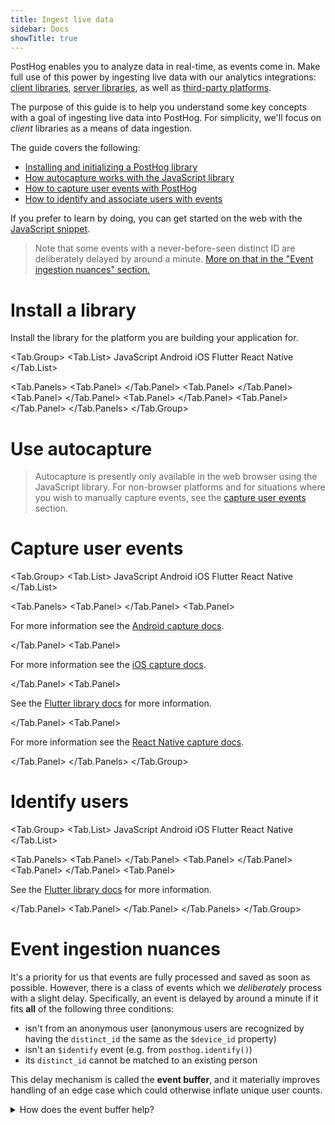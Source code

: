 ```yaml
---
title: Ingest live data
sidebar: Docs
showTitle: true
---
```


PostHog enables you to analyze data in real-time, as events come in. Make full use of this power by ingesting live data with our analytics integrations: [client libraries](/docs/integrate/overview#client-libraries), [server libraries](/docs/integrate/overview#server-libraries), as well as [third-party platforms](/docs/integrate/overview#integrations).

The purpose of this guide is to help you understand some key concepts with a goal of ingesting live data into PostHog. For simplicity, we'll focus on _client_ libraries as a means of data ingestion.

The guide covers the following:

-   [Installing and initializing a PostHog library](#install-a-library)
-   [How autocapture works with the JavaScript library](#use-autocapture)
-   [How to capture user events with PostHog](#capture-user-events)
-   [How to identify and associate users with events](#identify-users)

If you prefer to learn by doing, you can get started on the web with the [JavaScript snippet](/docs/integrate/client/snippet-installation).

> Note that some events with a never-before-seen distinct ID are deliberately delayed by around a minute.
> [More on that in the "Event ingestion nuances" section.](#event-ingestion-nuances)

# Install a library

Install the library for the platform you are building your application for.



<Tab.Group>
   <Tab.List>
      <Tab>JavaScript</Tab>
      <Tab>Android</Tab>
      <Tab>iOS</Tab>
      <Tab>Flutter</Tab>
      <Tab>React Native</Tab>
   </Tab.List>

   <Tab.Panels>
      <Tab.Panel>
         <JSInstall />
      </Tab.Panel>
      <Tab.Panel>
         <AndroidInstall />
         <AndroidConfigure />
      </Tab.Panel>
      <Tab.Panel>
         <IOSInstall />
         <IOSConfigure />
      </Tab.Panel>
      <Tab.Panel>
         <FlutterPackage />
         <FlutterInstall />
      </Tab.Panel>
      <Tab.Panel>
         <ReactNativeInstall />
         <ReactNativeConfigure />
      </Tab.Panel>
   </Tab.Panels>
</Tab.Group>

# Use autocapture


> Autocapture is presently only available in the web browser using the JavaScript library. For non-browser platforms and for situations where you wish to manually capture events, see the [capture user events](#capture-user-events) section.

<JSAutoCapture />
<JSCaptureIgnoreElements />

# Capture user events


<Tab.Group>
   <Tab.List>
      <Tab>JavaScript</Tab>
      <Tab>Android</Tab>
      <Tab>iOS</Tab>
      <Tab>Flutter</Tab>
      <Tab>React Native</Tab>
   </Tab.List>

   <Tab.Panels>
      <Tab.Panel>
         <JSCapture />
      </Tab.Panel>
      <Tab.Panel>
         <AndroidCapture />
         <p>For more information see the <a href="/docs/integrate/client/android#capture">Android capture docs</a>.</p>
      </Tab.Panel>
      <Tab.Panel>
         <IOSCapture />
         <p>For more information see the <a href="/docs/integrate/client/ios#capture">iOS capture docs</a>.</p>
      </Tab.Panel>
      <Tab.Panel>
         <p>See the <a href="/docs/integrate/client/flutter">Flutter library docs</a> for more information.</p>
      </Tab.Panel>
      <Tab.Panel>
         <ReactNativeCapture />
         <p>For more information see the <a href="/docs/integrate/client/react-native#capture">React Native capture docs</a>.</p>
      </Tab.Panel>
   </Tab.Panels>
</Tab.Group>

# Identify users


<Tab.Group>
   <Tab.List>
      <Tab>JavaScript</Tab>
      <Tab>Android</Tab>
      <Tab>iOS</Tab>
      <Tab>Flutter</Tab>
      <Tab>React Native</Tab>
   </Tab.List>

   <Tab.Panels>
      <Tab.Panel>
         <JSIdentify />
      </Tab.Panel>
      <Tab.Panel>
         <AndroidIdentify />
      </Tab.Panel>
      <Tab.Panel>
         <IOSIdentify />
      </Tab.Panel>
      <Tab.Panel>
         <p> See the <a href="/docs/integrate/client/flutter">Flutter library docs</a> for more information.</p>
      </Tab.Panel>
      <Tab.Panel>
         <ReactNativeIdentify />
      </Tab.Panel>
   </Tab.Panels>
</Tab.Group>

# Event ingestion nuances

It's a priority for us that events are fully processed and saved as soon as possible. However, there is a class of events which we _deliberately_ process with a slight delay. Specifically, an event is delayed by around a minute if it fits **all** of the following three conditions:

-   isn't from an anonymous user (anonymous users are recognized by having the `distinct_id` the same as the `$device_id` property)
-   isn't an `$identify` event (e.g. from `posthog.identify()`)
-   its `distinct_id` cannot be matched to an existing person

This delay mechanism is called the **event buffer**, and it materially improves handling of an edge case which could otherwise inflate unique user counts.

<details>

  <summary>How does the event buffer help?</summary>

Starting with version 1.38.0, PostHog stores the person associated with an event inline with the event record. This greatly improves query performance, but because events are immutable, it also means that persons can't be merged retroactively. See this scenario where that's problematic:

1. User visits signup page, in turn frontend captures anonymous `$pageview` for distinct ID `XYZ` (anonymous distinct ID = device ID).  
   This event gets person ID `A`.
2. User click signup button, initiating in a backend request, in turn frontend captures anonymous `$autocapture` (click) for distinct ID `XYZ`.  
   This event gets person ID `A`.
3. Signup request is processed in the backend, in turn backend captures identified signup for distinct ID `alice@example`.com.  
   OOPS! We haven't seen `alice@example.com` before, so this event gets person ID `B`.
4. Signup request finishes successfully, in turn frontend captures identified $identify aliasing distinct ID `XYZ` to `alice@example.com`.  
   This event gets person ID `A`.

Here, the event from step 3 got a new person ID `B`, impacting unique users counts. If it were delayed just a bit and processed after the event from step 4, all events would get the expected person ID `A`. This is exactly what the event buffer achieves.

</details>
